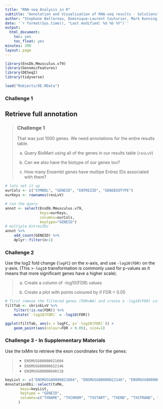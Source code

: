 ```yaml
---
title: "RNA-seq Analysis in R"
subtitle: "Annotation and Visualisation of RNA-seq results - Solutions"
author: "Stephane Ballereau, Dominique-Laurent Couturier, Mark Dunning, Abbi Edwards, Ashley Sawle"
date: '`r format(Sys.time(), "Last modified: %d %b %Y")`'
output:
  html_document:
    toc: yes
    toc_float: yes
minutes: 300
layout: page
---
```


```r
library(EnsDb.Mmusculus.v79)
library(GenomicFeatures)
library(DESeq2)
library(tidyverse)
```

```r
load("Robjects/DE.RData")
```

### Challenge 1

## Retrieve full annotation

> ### Challenge 1 {.challenge}
> That was just 1000 genes. We need annotations for the entire results table.
>   
> (a) Query BioMart using all of the genes in our results table (`resLvV`)  
>
> (b) Can we also have the biotype of our genes too?
>
> (c) How many Ensembl genes have multipe Entrez IDs associated with them?  


```r

# lets set it up
ourCols <- c("SYMBOL", "GENEID", "ENTREZID", "GENEBIOTYPE")
ourKeys <- rownames(resLvV)

# run the query
annot <- select(EnsDb.Mmusculus.v79, 
                keys=ourKeys, 
                columns=ourCols, 
                keytype="GENEID")
# multiple EntrezIDs
annot %>%  
    add_count(GENEID) %>%  
    dplyr::filter(n>1)
```

### Challenge 2 {.challenge}

Use the log2 fold change (`logFC`) on the x-axis, and use `-log10(FDR)` on the
y-axis. (This >`-log10` transformation is commonly used for p-values as it
means that more significant genes have a higher scale).

> (a) Create a column of -log10(FDR) values
>
> (b) Create a plot with points coloured by if FDR < 0.05


```r
# first remove the filtered genes (FDR=NA) and create a -log10(FDR) column
filtTab <- shrinkLvV %>% 
    filter(!is.na(FDR)) %>% 
    mutate(`-log10(FDR)` = -log10(FDR))

ggplot(filtTab, aes(x = logFC, y=`-log10(FDR)`)) + 
    geom_point(aes(colour=FDR < 0.05), size=1)
```


### Challenge 3 - In Supplementary Materials

Use the txMm to retrieve the exon coordinates for the genes: 

> * `ENSMUSG00000021604`  
> * `ENSMUSG00000022146`  
> * `ENSMUSG00000040118`   


```r
keyList <- c("ENSMUSG00000021604", "ENSMUSG00000022146", "ENSMUSG00000040118")
AnnotationDbi::select(txMm, 
       keys=keyList,
       keytype = "GENEID",
       columns=c("TXNAME", "TXCHROM", "TXSTART", "TXEND", "TXSTRAND", "TXTYPE")
      )
```
